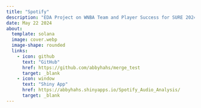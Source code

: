 ```yaml
---
title: "Spotify"
description: "EDA Project on WNBA Team and Player Success for SURE 2024 at CMU"
date: May 22 2024
about: 
  template: solana
  image: cover.webp
  image-shape: rounded
  links: 
    - icon: github
      text: "GitHub"
      href: https://github.com/abbyhahs/merge_test
      target: _blank
    - icon: window
      text: "Shiny App"
      href: https://abbyhahs.shinyapps.io/Spotify_Audio_Analysis/
      target: _blank
---
```

